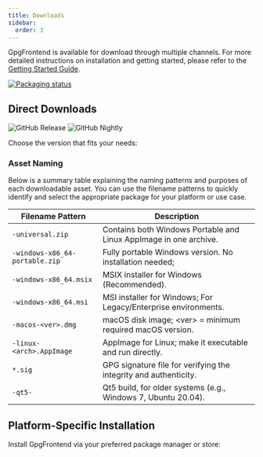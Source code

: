 ```yaml
---
title: Downloads
sidebar:
  order: 3
---
```


GpgFrontend is available for download through multiple channels. For more
detailed instructions on installation and getting started, please refer to the
[Getting Started Guide](/overview/getting-started/).

[![Packaging status](https://repology.org/badge/vertical-allrepos/gpgfrontend.svg)](https://repology.org/project/gpgfrontend/versions)


## Direct Downloads

![GitHub Release](https://img.shields.io/github/v/release/saturneric/GpgFrontend?style=for-the-badge&label=Stable)
![GitHub Nightly](https://img.shields.io/github/v/release/saturneric/GpgFrontend?include_prereleases&filter=nightly*&display_name=release&style=for-the-badge&label=Nightly)

Choose the version that fits your needs:

<CardGrid>
  <LinkCard
    title="GitHub Releases"
    href="https://github.com/saturneric/GpgFrontend/releases/latest"
    description="Fastest and most up-to-date source for stable builds. Recommended for most users."
  />
  <LinkCard
    title="GitHub Nightly Releases"
    href="https://github.com/saturneric/GpgFrontend/releases/nightly"
    description="Get the latest experimental/nightly builds. For advanced users and testers."
  />
  <LinkCard
    title="Privacy-Friendly HTTPS Mirror"
    href="https://ftp.bktus.com/GpgFrontend/"
    description="Direct, secure download. No tracking, no authentication, no rate limits."
  />
</CardGrid>

### Asset Naming

Below is a summary table explaining the naming patterns and purposes of each
downloadable asset. You can use the filename patterns to quickly identify and
select the appropriate package for your platform or use case.

| Filename Pattern               | Description                                                       |
| ------------------------------ | ----------------------------------------------------------------- |
| `-universal.zip`               | Contains both Windows Portable and Linux AppImage in one archive. |
| `-windows-x86_64-portable.zip` | Fully portable Windows version. No installation needed;           |
| `-windows-x86_64.msix`         | MSIX installer for Windows (Recommended).                         |
| `-windows-x86_64.msi`          | MSI installer for Windows; For Legacy/Enterprise environments.    |
| `-macos-<ver>.dmg`             | macOS disk image; \<ver\> = minimum required macOS version.       |
| `-linux-<arch>.AppImage`       | AppImage for Linux; make it executable and run directly.          |
| `*.sig`                        | GPG signature file for verifying the integrity and authenticity.  |
| `-qt5-`                        | Qt5 build, for older systems (e.g., Windows 7, Ubuntu 20.04).     |

## Platform-Specific Installation

Install GpgFrontend via your preferred package manager or store:

<CardGrid>
  <LinkCard
    title="Homebrew Cask (macOS)"
    href="https://formulae.brew.sh/cask/gpgfrontend"
    description="Install or check version with Homebrew."
  />
  <LinkCard
    title="Flatpak (Linux)"
    href="https://flathub.org/apps/com.bktus.gpgfrontend"
    description="Install via Flathub on most Linux distros."
  />
  <LinkCard
    title="WinGet (Windows)"
    href="https://winstall.app/apps/Saturneric.GpgFrontend"
    description="Install via Windows Package Manager."
  />
  <LinkCard
    title="Microsoft Store (Windows)"
    href="https://apps.microsoft.com/detail/9nh716mqk2b5?referrer=appbadge&mode=direct"
    description="One-click install from the Microsoft Store."
  />
</CardGrid>
